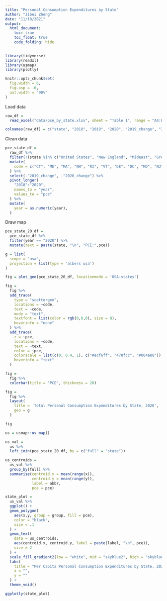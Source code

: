 ```yaml
---
title: "Personal Consumption Expenditures by State"
author: "Jibei Zheng"
date: "11/18/2021"
output: 
  html_document:
    toc: true
    toc_float: true
    code_folding: hide
---
```


```r
library(tidyverse)
library(readxl)
library(usmap)
library(plotly)

knitr::opts_chunk$set(
  fig.width = 6,
  fig.asp = .6,
  out.width = "90%"
)
```

Load data

```r
raw_df = 
  read_excel("data/pce_by_state.xlsx", sheet = "Table 1", range = "A4:F63", col_names = FALSE)

colnames(raw_df) = c("state", "2018", "2019", "2020", "2019_change", "2020_change")
```

Clean data

```r
pce_state_df = 
  raw_df %>% 
  filter(!(state %in% c("United States", "New England", "Mideast", "Great Lakes", "Plains", "Southeast", "Southwest", "Rocky Mountain", "Far West"))) %>% 
  mutate(
    code = c("CT", "ME", "MA", "NH", "RI", "VT", "DE", "DC", "MD", "NJ", "NY", "PA", "IL", "IN", "MI", "OH", "WI", "IA", "KS", "MN", "MO", "NE", "ND", "SD", "AL", "AR", "FL", "GA", "KY", "LA", "MS", "NC", "SC", "TN", "VA", "WV", "AZ", "NM", "OK", "TX", "CO", "ID", "MT", "UT", "WY", "AK", "CA", "HI", "NV", "OR", "WA")
  ) %>% 
  select(-"2019_change", -"2020_change") %>% 
  pivot_longer(
    "2018":"2020",
    names_to = "year",
    values_to = "pce"
  ) %>% 
  mutate(
    year = as.numeric(year),
  )
```

Draw map

```r
pce_state_20_df =
  pce_state_df %>% 
  filter(year == "2020") %>% 
  mutate(text = paste(state, "\n", "PCE:",pce))

g = list(
  scope = 'usa',
  projection = list(type = 'albers usa')
)

fig = plot_geo(pce_state_20_df, locationmode = 'USA-states')

fig = 
  fig %>% 
  add_trace(
    type = "scattergeo",
    locations = ~code,
    text = ~code,
    mode = "text",
    textfont = list(color = rgb(0,0,0), size = 8),
    hoverinfo = "none"
  ) %>% 
  add_trace(
    z = ~pce, 
    locations = ~code,
    text = ~text,
    color = ~pce, 
    colorscale = list(c(0, 0.4, 1), c("#ecf6ff", "478fcc", "#004a88")),
    hoverinfo = "text"
  )

fig = 
  fig %>% 
  colorbar(title = "PCE", thickness = 20)

fig = 
  fig %>% 
  layout(
    title = 'Total Personal Consumption Expenditures by State, 2020',
    geo = g
  )

fig
```

```r
us = usmap::us_map()

us_val =
  us %>% 
  left_join(pce_state_20_df, by = c("full" = "state"))

us_centroids = 
  us_val %>% 
  group_by(full) %>% 
  summarise(centroid.x = mean(range(x)), 
            centroid.y = mean(range(y)),
            label = abbr,
            pce = pce)

state_plot =
  us_val %>% 
  ggplot() +
  geom_polygon(
    aes(x,y, group = group, fill = pce), 
    color = "black",
    size = .1
  ) +
  geom_text(
    data = us_centroids, 
    aes(centroid.x, centroid.y, label = paste(label, "\n", pce)),
    size = 2
  ) +
  scale_fill_gradient2(low = "white", mid = "skyblue2", high = "skyblue4", midpoint = 800000) +
  labs(
    title = "Per Capita Personal Consumption Expenditures by State, 2020",
    x = "",
    y = ""
  ) +
  theme_void()

ggplotly(state_plot)
```

